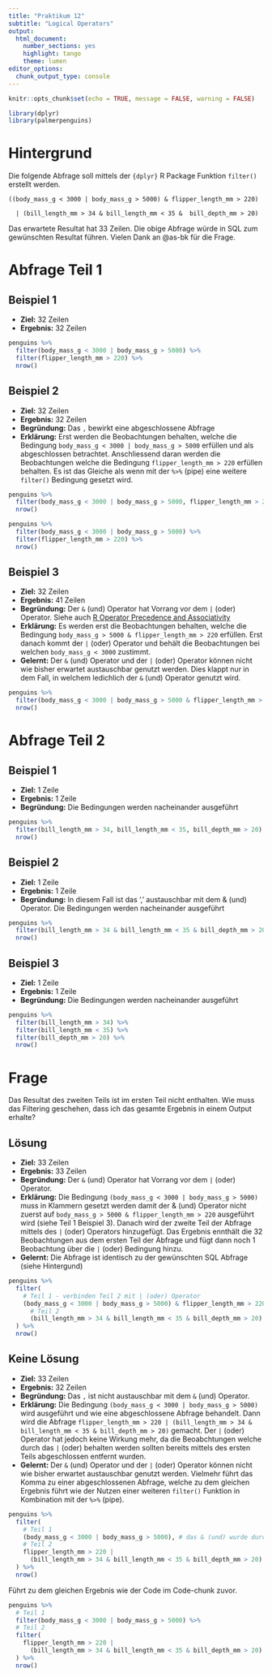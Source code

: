 ```yaml
---
title: "Praktikum 12"
subtitle: "Logical Operators"
output: 
  html_document: 
    number_sections: yes
    highlight: tango
    theme: lumen
editor_options: 
  chunk_output_type: console
---
```


```r
knitr::opts_chunk$set(echo = TRUE, message = FALSE, warning = FALSE)
```

```r

library(dplyr)
library(palmerpenguins)

```

# Hintergrund

Die folgende Abfrage soll mittels der `{dplyr}` R Package Funktion `filter()` erstellt werden.

```
((body_mass_g < 3000 | body_mass_g > 5000) & flipper_length_mm > 220) 

  | (bill_length_mm > 34 & bill_length_mm < 35 &  bill_depth_mm > 20)
```

Das erwartete Resultat hat 33 Zeilen. Die obige Abfrage würde in SQL zum gewünschten Resultat führen. Vielen Dank an @as-bk für die Frage.

# Abfrage Teil 1

## Beispiel 1

- **Ziel:** 32 Zeilen 
- **Ergebnis:** 32 Zeilen

```r
penguins %>% 
  filter(body_mass_g < 3000 | body_mass_g > 5000) %>% 
  filter(flipper_length_mm > 220) %>% 
  nrow()
```

## Beispiel 2

- **Ziel:** 32 Zeilen  
- **Ergebnis:** 32 Zeilen
- **Begründung:** Das `,` bewirkt eine abgeschlossene Abfrage
- **Erklärung:** Erst werden die Beobachtungen behalten, welche die Bedingung `body_mass_g < 3000 | body_mass_g > 5000` erfüllen und als abgeschlossen betrachtet. Anschliessend daran werden die Beobachtungen welche die Bedingung `flipper_length_mm > 220` erfüllen behalten. Es ist das Gleiche als wenn mit der `%>%` (pipe) eine weitere `filter()` Bedingung gesetzt wird.

```r
penguins %>% 
  filter(body_mass_g < 3000 | body_mass_g > 5000, flipper_length_mm > 220) %>% 
  nrow()
```

```r
penguins %>% 
  filter(body_mass_g < 3000 | body_mass_g > 5000) %>% 
  filter(flipper_length_mm > 220) %>% 
  nrow()
```

## Beispiel 3

- **Ziel:** 32 Zeilen  
- **Ergebnis:** 41 Zeilen
- **Begründung:** Der `&` (und) Operator hat Vorrang vor dem `|` (oder) Operator. Siehe auch [R Operator Precedence and Associativity](https://www.datamentor.io/r-programming/precedence-associativity/) 
- **Erklärung:** Es werden erst die Beobachtungen behalten, welche die Bedingung `body_mass_g > 5000 & flipper_length_mm > 220` erfüllen. Erst danach kommt der `|` (oder) Operator und behält die Beobachtungen bei welchen `body_mass_g < 3000` zustimmt. 
- **Gelernt:** Der `&` (und) Operator und der `|` (oder) Operator können nicht wie bisher erwartet austauschbar genutzt werden. Dies klappt nur in dem Fall, in welchem ledichlich der `&` (und) Operator genutzt wird.

```r
penguins %>% 
  filter(body_mass_g < 3000 | body_mass_g > 5000 & flipper_length_mm > 220) %>% 
  nrow()
```

# Abfrage Teil 2

## Beispiel 1

- **Ziel:** 1 Zeile  
- **Ergebnis:** 1 Zeile
- **Begründung:** Die Bedingungen werden nacheinander ausgeführt

```r
penguins %>% 
  filter(bill_length_mm > 34, bill_length_mm < 35, bill_depth_mm > 20) %>% 
  nrow()
```

## Beispiel 2

- **Ziel:** 1 Zeile  
- **Ergebnis:** 1 Zeile
- **Begründung:** In diesem Fall ist das ',' austauschbar mit dem & (und) Operator. Die Bedingungen werden nacheinander ausgeführt

```r
penguins %>% 
  filter(bill_length_mm > 34 & bill_length_mm < 35 & bill_depth_mm > 20) %>% 
  nrow()
```

## Beispiel 3

- **Ziel:** 1 Zeile  
- **Ergebnis:** 1 Zeile
- **Begründung:** Die Bedingungen werden nacheinander ausgeführt

```r
penguins %>% 
  filter(bill_length_mm > 34) %>% 
  filter(bill_length_mm < 35) %>% 
  filter(bill_depth_mm > 20) %>% 
  nrow()
```

# Frage

Das Resultat des zweiten Teils ist im ersten Teil nicht enthalten. Wie muss das Filtering geschehen, dass ich das gesamte Ergebnis in einem Output erhalte? 

## Lösung

- **Ziel:** 33 Zeilen  
- **Ergebnis:** 33 Zeilen
- **Begründung:** Der `&` (und) Operator hat Vorrang vor dem `|` (oder) Operator.
- **Erklärung:** Die Bedingung `(body_mass_g < 3000 | body_mass_g > 5000)` muss in Klammern gesetzt werden damit der & (und) Operator nicht zuerst auf `body_mass_g > 5000 & flipper_length_mm > 220` ausgeführt wird (siehe Teil 1 Beispiel 3). Danach wird der zweite Teil der Abfrage mittels des `|` (oder) Operators hinzugefügt. Das Ergebnis ennthält die 32 Beobachtungen aus dem ersten Teil der Abfrage und fügt dann noch 1 Beobachtung über die `|` (oder) Bedingung hinzu.
- **Gelernt:** Die Abfrage ist identisch zu der gewünschten SQL Abfrage (siehe Hintergund)

```r
penguins %>% 
  filter(
    # Teil 1 - verbinden Teil 2 mit | (oder) Operator 
    (body_mass_g < 3000 | body_mass_g > 5000) & flipper_length_mm > 220 | 
      # Teil 2
      (bill_length_mm > 34 & bill_length_mm < 35 & bill_depth_mm > 20)
  ) %>% 
  nrow()
```

## Keine Lösung

- **Ziel:** 33 Zeilen  
- **Ergebnis:** 32 Zeilen
- **Begründung:** Das `,` ist nicht austauschbar mit dem `&` (und) Operator.
- **Erklärung:** Die Bedingung `(body_mass_g < 3000 | body_mass_g > 5000)` wird ausgeführt und wie eine abgeschlossene Abfrage behandelt. Dann wird die Abfrage `flipper_length_mm > 220 | (bill_length_mm > 34 & bill_length_mm < 35 & bill_depth_mm > 20)` gemacht. Der `|` (oder) Operator hat jedoch keine Wirkung mehr, da die Beoabchtungen welche durch das `|` (oder) behalten werden sollten bereits mittels des ersten Teils abgeschlossen entfernt wurden. 
- **Gelernt:** Der `&` (und) Operator und der `|` (oder) Operator können nicht wie bisher erwartet austauschbar genutzt werden. Vielmehr führt das Komma zu einer abgeschlossenen Abfrage, welche zu dem gleichen Ergebnis führt wie der Nutzen einer weiteren `filter()` Funktion in Kombination mit der `%>%` (pipe).

```r
penguins %>% 
  filter(
    # Teil 1
    (body_mass_g < 3000 | body_mass_g > 5000), # das & (und) wurde durch ',' ersetzt
    # Teil 2
    flipper_length_mm > 220 |
      (bill_length_mm > 34 & bill_length_mm < 35 & bill_depth_mm > 20)
  ) %>% 
  nrow()
```

Führt zu dem gleichen Ergebnis wie der Code im Code-chunk zuvor.

```r
penguins %>% 
  # Teil 1
  filter(body_mass_g < 3000 | body_mass_g > 5000) %>% 
  # Teil 2
  filter(
    flipper_length_mm > 220 |
      (bill_length_mm > 34 & bill_length_mm < 35 & bill_depth_mm > 20)
  ) %>% 
  nrow()
```

